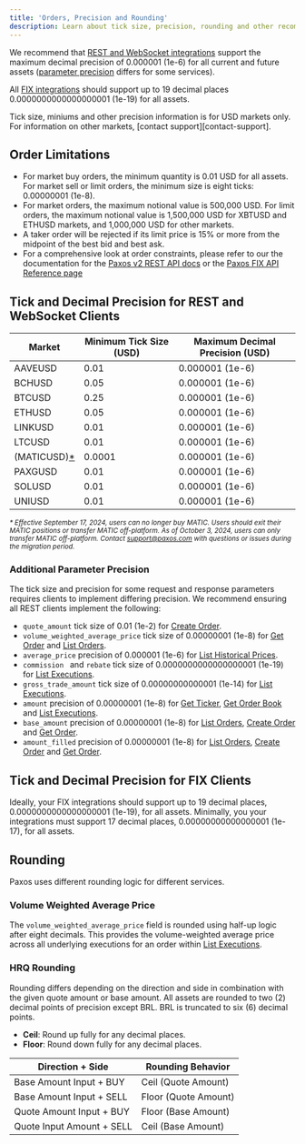 ```yaml
---
title: 'Orders, Precision and Rounding'
description: Learn about tick size, precision, rounding and other recommendations.
---
```


[contact-support]: https://support.paxos.com
[create-order]: ../api-reference/orders/create-order
[list-executions]: ../api-reference/orders/list-executions
[list-orders]: ../api-reference/orders/list-orders
[get-order]: ../api-reference/orders/get-order
[get-ticker]: ../api-reference/market-data/get-ticker
[get-order-book]: ../api-reference/market-data/get-order-book
[list-historical-prices]: ../api-reference/pricing/list-historical-prices
[v2-api]: ../../api/v2
[fix-api]: https://developer.paxos.com/docs/itbit/fix/
We recommend that [REST and WebSocket integrations](#rest-websocket-clients) support the maximum decimal precision of 0.000001 (1e-6) for all current and future assets ([parameter precision](#additional-parameter-precision)  differs for some services).

All [FIX integrations](#fix-clients) should support up to 19 decimal places 0.0000000000000000001 (1e-19) for all assets.

<Tip>
Tick size, miniums and other precision information is for USD markets only.
For information on other markets, [contact support][contact-support].
</Tip>

## Order Limitations

- For market buy orders, the minimum quantity is 0.01 USD for all assets. For market sell or limit orders, the minimum size is eight ticks: 0.00000001 (1e-8).
- For market orders, the maximum notional value is 500,000 USD. For limit orders, the maximum notional value is 1,500,000 USD for XBTUSD and ETHUSD markets, and 1,000,000 USD for other markets.
- A taker order will be rejected if its limit price is 15% or more from the midpoint of the best bid and best ask.
- For a comprehensive look at order constraints, please refer to our the documentation for the [Paxos v2 REST API docs][v2-api] or the [Paxos FIX API Reference page][fix-api]

## Tick and Decimal Precision for REST and WebSocket Clients

| Market | Minimum Tick Size (USD) | Maximum Decimal Precision (USD) |
| --- | --- | --- |
| AAVEUSD | 0.01 | 0.000001 (1e-6) |
| BCHUSD | 0.05 | 0.000001 (1e-6) |
| BTCUSD | 0.25 | 0.000001 (1e-6) |
| ETHUSD | 0.05 | 0.000001 (1e-6) |
| LINKUSD | 0.01 | 0.000001 (1e-6) |
| LTCUSD | 0.01 | 0.000001 (1e-6) |
| (MATICUSD)[\*](#matic) | 0.0001 | 0.000001 (1e-6) |
| PAXGUSD | 0.01 | 0.000001 (1e-6) |
| SOLUSD | 0.01  | 0.000001 (1e-6) |
| UNIUSD | 0.01 |  0.000001 (1e-6) |

<small id="matic">
<em>

\* Effective September 17, 2024, users can no longer buy MATIC.
Users should exit their MATIC positions or transfer MATIC off-platform.
As of October 3, 2024, users can only transfer MATIC off-platform.
Contact support@paxos.com with questions or issues during the migration period.

</em>
</small>

### Additional Parameter Precision

The tick size and precision for some request and response parameters requires clients to implement differing precision.
We recommend ensuring all REST clients implement the following:

- `quote_amount` tick size of 0.01 (1e-2) for [Create Order][create-order].
- `volume_weighted_average_price` tick size of 0.00000001 (1e-8) for [Get Order][get-order] and [List Orders][list-orders].
- `average_price` precision of 0.000001 (1e-6) for [List Historical Prices][list-historical-prices].
- `commission ` and `rebate` tick size of 0.0000000000000000001 (1e-19) for [List Executions][list-executions].
- `gross_trade_amount` tick size of 0.00000000000001 (1e-14) for [List Executions][list-executions].
- `amount` precision of 0.00000001 (1e-8) for [Get Ticker][get-ticker], [Get Order Book][get-order-book] and [List Executions][list-executions].
- `base_amount` precision of 0.00000001 (1e-8) for [List Orders][list-orders], [Create Order][create-order] and [Get Order][get-order].
- `amount_filled` precision of 0.00000001 (1e-8) for [List Orders][list-orders], [Create Order][create-order] and [Get Order][get-order].

## Tick and Decimal Precision for FIX Clients

Ideally, your FIX integrations should support up to 19 decimal places, 0.0000000000000000001 (1e-19), for all assets.
Minimally, you your integrations must support 17 decimal places, 0.00000000000000001 (1e-17), for all assets.

## Rounding

Paxos uses different rounding logic for different services.

### Volume Weighted Average Price

The `volume_weighted_average_price` field is rounded using half-up logic after eight decimals.
This provides the volume-weighted average price across all underlying executions for an order within [List Executions][list-executions].

### HRQ Rounding

Rounding differs depending on the direction and side in combination with the given quote amount or base amount.
All assets are rounded to two (2) decimal points of precision except BRL.
BRL is truncated to six (6) decimal points.

- **Ceil**: Round up fully for any decimal places.
- **Floor**: Round down fully for any decimal places.

| Direction + Side | Rounding Behavior |
| --- | --- |
| Base Amount Input + BUY | Ceil (Quote Amount) |
| Base Amount Input + SELL | Floor (Quote Amount) |
| Quote Amount Input + BUY | Floor (Base Amount) |
| Quote Input Amount + SELL | Ceil (Base Amount) |
